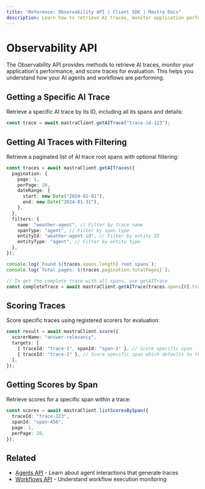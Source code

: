 ```yaml
---
title: "Reference: Observability API | Client SDK | Mastra Docs"
description: Learn how to retrieve AI traces, monitor application performance, and score traces using the client-js SDK.
---
```


# Observability API

The Observability API provides methods to retrieve AI traces, monitor your application's performance, and score traces for evaluation. This helps you understand how your AI agents and workflows are performing.

## Getting a Specific AI Trace

Retrieve a specific AI trace by its ID, including all its spans and details:

```typescript
const trace = await mastraClient.getAITrace("trace-id-123");
```

## Getting AI Traces with Filtering

Retrieve a paginated list of AI trace root spans with optional filtering:

```typescript
const traces = await mastraClient.getAITraces({
  pagination: {
    page: 1,
    perPage: 20,
    dateRange: {
      start: new Date("2024-01-01"),
      end: new Date("2024-01-31"),
    },
  },
  filters: {
    name: "weather-agent", // Filter by trace name
    spanType: "agent", // Filter by span type
    entityId: "weather-agent-id", // Filter by entity ID
    entityType: "agent", // Filter by entity type
  },
});

console.log(`Found ${traces.spans.length} root spans`);
console.log(`Total pages: ${traces.pagination.totalPages}`);

// To get the complete trace with all spans, use getAITrace
const completeTrace = await mastraClient.getAITrace(traces.spans[0].traceId);
```

## Scoring Traces

Score specific traces using registered scorers for evaluation:

```typescript
const result = await mastraClient.score({
  scorerName: "answer-relevancy",
  targets: [
    { traceId: "trace-1", spanId: "span-1" }, // Score specific span
    { traceId: "trace-2" }, // Score specific span which defaults to the parent span
  ],
});
```

## Getting Scores by Span

Retrieve scores for a specific span within a trace:

```typescript
const scores = await mastraClient.listScoresBySpan({
  traceId: "trace-123",
  spanId: "span-456",
  page: 1,
  perPage: 20,
});
```

## Related

- [Agents API](./agents) - Learn about agent interactions that generate traces
- [Workflows API](./workflows) - Understand workflow execution monitoring
